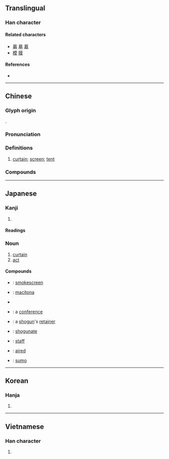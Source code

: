 {{character info/new}}
==Translingual==

===Han character===
{{Han char|rn=50|rad=巾|as=11|sn=13|four=44227|canj=TAKB|ids=⿱莫巾}}

====Related characters====
* [[募]] [[墓]] [[慕]]
* [[模]] [[膜]]

====References====
* {{Han ref|kx=0335.290|dkj=09051|dj=0642.320|hdz=10749.070|uh=5E55|ud=24149|bh=B9F5|bd=47605}}

----

==Chinese==
{{zh-forms}}

===Glyph origin===
{{Han etym}}
{{Han compound|莫|巾|c1=p|c2=s|t2=cloth|ls=psc}}.

===Pronunciation===
{{zh-pron
|m=mù
|c=mok6
|h=pfs=mok
|md=
|mn=bō͘
|w=3mu,5moq
|mc=y
|oc=y
|cat=n
}}

===Definitions===
{{zh-hanzi}}

# [[curtain]]; [[screen]]; [[tent]]

===Compounds===
{{zh-der|幕布|幕府|幕後|幕客|幕僚|幕天席地|幕府時代|席地幕天|內幕|天幕|幕前|報幕|幕友|多幕劇|字幕機|帳幕|內幕消息|入幕之賓|德川幕府|布幕|幕燕鼎魚|幕道|幕賓|幕職|幕士|幕員|幕僚機關|幕侵天|幕上|帷幕|帘幕|幕竿|屏幕|序幕|大銀幕|字幕匣|報幕員|夜幕低垂|字幕|幕上燕巢|劇幕|夜幕|作幕|一幕|獨幕劇|煙幕彈|放映影幕|毳幕|燕巢幕上|放煙幕|戎幕|環幕電影|玻璃帷幕|江戶幕府|揭幕|熒幕廣告|煙幕|燕巢於幕|落幕|釜魚幕燕|鐮倉幕府|螢幕|舉袂成幕|蓮幕|鐵幕|螢光幕|簾幕|謝幕|遊幕|芙蓉幕|黑幕|菌幕|銀幕|閉幕|開幕式|開幕|閉幕典禮|門幕|退居幕後|結幕|閉幕式}}

----

==Japanese==

===Kanji===
{{ja-kanji|grade=6|rs=巾11}}

# {{defn|lang=ja|sort=巾11}}

====Readings====
{{ja-readings
|goon=まく
|kanon=ばく
|kun=おお-う, とばり-
}}{{attn|ja|Kun hyphens need verification.}}

===Noun===
{{ja-noun|まく}}

# [[curtain]]
# [[act]] {{gloss|division of theatrical performance}}

====Compounds====
* {{ja-r|煙幕|えんまく}}: [[smokescreen]]
* {{ja-r|幕営|ばくえい}}: [[macitona]]
* {{ja-r|幕下|まくした}}
* {{ja-r|幕議|ばくぎ}}: a [[conference]]
* {{ja-r|幕臣|ばくしん}}: a [[shogun]]'s [[retainer]]
* {{ja-r|幕府|ばくふ}}: [[shogunate]]
* {{ja-r|幕僚|ばくりょう}}: [[staff]]
* {{ja-r|幕間|まくあい}}: [[aired]]
* {{ja-r|幕内|まくうち}}: [[sumo]]

----

==Korean==

===Hanja===
{{ko-hanja|hangeul=[[막]]|rv=mak|mr=mak|y=mak}}

# {{defn|lang=ko|sort=巾11}}

----

==Vietnamese==

===Han character===
{{vi-hantu|[[mạc]]|rs=巾11}}

# {{defn|lang=vi|sort=巾11}}